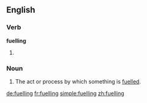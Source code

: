 ==English==

===Verb===
'''fuelling'''

# {{present participle of|fuel}}

===Noun===
{{en-noun}}

# The act or process by which something is [[fuel]]led.

[[de:fuelling]]
[[fr:fuelling]]
[[simple:fuelling]]
[[zh:fuelling]]